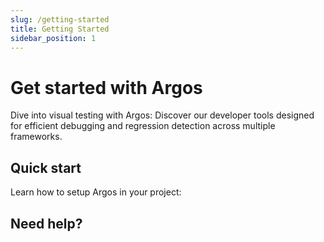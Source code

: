 ```yaml
---
slug: /getting-started
title: Getting Started
sidebar_position: 1
---
```




# Get started with Argos

Dive into visual testing with Argos: Discover our developer tools designed for efficient debugging and regression detection across multiple frameworks.

## Quick start

Learn how to setup Argos in your project:

<div className="grid grid-cols-1 md:grid-cols-2 lg:grid-cols-3 gap-4 flex-wrap">
  <XCard
    logo={PlaywrightLogo}
    text="Playwright Quickstart"
    to="/quickstart/playwright"
  />
  <XCard
    logo={CypressLogo}
    text="Cypress Quickstart"
    to="/quickstart/cypress"
  />
  <XCard
    logo={WebdriverIOLogo}
    text="WebdriverIO Quickstart"
    to="/quickstart/webdriverio"
  />
  <XCard
    logo={PuppeteerLogo}
    text="Puppeteer Quickstart"
    to="/quickstart/puppeteer"
  />
  <XCard logo={NextjsLogo} text="Next.js Quickstart" to="/quickstart/next-js" />
  <XCard logo={RemixLogo} text="Remix Quickstart" to="/quickstart/remix" />
  <XCard
    logo={StorybookLogo}
    text="Storybook Quickstart"
    to="/quickstart/storybook"
  />
  <XCard
    logo={OthersLogo}
    text="Any E2E Quickstart"
    to="/quickstart/with-any-e2e-tool"
  />
</div>

## Need help?

<HelpSection />
